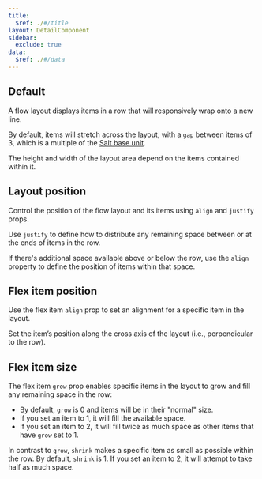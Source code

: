 ```yaml
---
title:
  $ref: ./#/title
layout: DetailComponent
sidebar:
  exclude: true
data:
  $ref: ./#/data
---
```


## Default

A flow layout displays items in a row that will responsively wrap onto a new line.

By default, items will stretch across the layout, with a `gap` between items of 3, which is a multiple of the [Salt base unit](/salt/foundations/spacing).

The height and width of the layout area depend on the items contained within it.

<LivePreview componentName="flow-layout" exampleName="Default" />

## Layout position

Control the position of the flow layout and its items using `align` and `justify` props.

Use `justify` to define how to distribute any remaining space between or at the ends of items in the row.

If there's additional space available above or below the row, use the `align` property to define the position of items within that space.

<LivePreview componentName="flow-layout" exampleName="LayoutPosition" />

## Flex item position

Use the flex item `align` prop to set an alignment for a specific item in the layout.

Set the item’s position along the cross axis of the layout (i.e., perpendicular to the row).

<LivePreview componentName="flow-layout" exampleName="FlexItemPosition" />

## Flex item size

The flex item `grow` prop enables specific items in the layout to grow and fill any remaining space in the row:

- By default, `grow` is 0 and items will be in their "normal" size.
- If you set an item to 1, it will fill the available space.
- If you set an item to 2, it will fill twice as much space as other items that have `grow` set to 1.

In contrast to `grow`, `shrink` makes a specific item as small as possible within the row. By default, `shrink` is 1. If you set an item to 2, it will attempt to take half as much space.

<LivePreview componentName="flow-layout" exampleName="FlexItemSize" />
